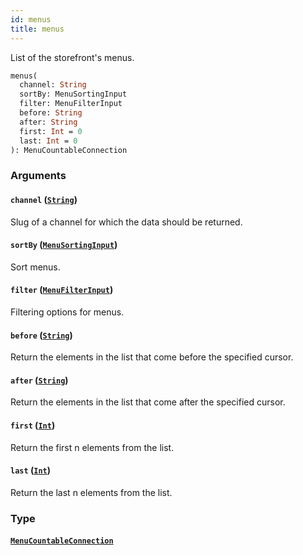 ```yaml
---
id: menus
title: menus
---
```


List of the storefront's menus.

```graphql
menus(
  channel: String
  sortBy: MenuSortingInput
  filter: MenuFilterInput
  before: String
  after: String
  first: Int = 0
  last: Int = 0
): MenuCountableConnection

```

### Arguments

#### `channel` ([`String`](/api-reference/scalars/string.mdx))

Slug of a channel for which the data should be returned.

#### `sortBy` ([`MenuSortingInput`](/api-reference/inputs/menu-sorting-input.mdx))

Sort menus.

#### `filter` ([`MenuFilterInput`](/api-reference/inputs/menu-filter-input.mdx))

Filtering options for menus.

#### `before` ([`String`](/api-reference/scalars/string.mdx))

Return the elements in the list that come before the specified cursor.

#### `after` ([`String`](/api-reference/scalars/string.mdx))

Return the elements in the list that come after the specified cursor.

#### `first` ([`Int`](/api-reference/scalars/int.mdx))

Return the first n elements from the list.

#### `last` ([`Int`](/api-reference/scalars/int.mdx))

Return the last n elements from the list.

### Type

#### [`MenuCountableConnection`](/api-reference/objects/menu-countable-connection.mdx)
